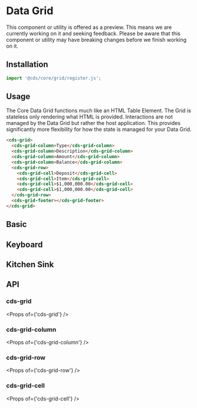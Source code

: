 
<Meta title="Data Grid (Preview)/Basic" />

# Data Grid

<cds-alert-group status="warning" cds-layout="m-b:lg">
  <cds-alert>
    This component or utility is offered as a preview. This means we are currently working on it and seeking feedback.
    Please be aware that this component or utility may have breaking changes before we finish working on it.
  </cds-alert>
</cds-alert-group>

## Installation

```typescript
import '@cds/core/grid/register.js';
```

## Usage

The Core Data Grid functions much like an HTML Table Element. The Grid is stateless only rendering what HTML is provided.
Interactions are not managed by the Data Grid but rather the host application. This provides significantly more flexibility
for how the state is managed for your Data Grid.

```html
<cds-grid>
  <cds-grid-column>Type</cds-grid-column>
  <cds-grid-column>Description</cds-grid-column>
  <cds-grid-column>Amount</cds-grid-column>
  <cds-grid-column>Balance</cds-grid-column>
  <cds-grid-row>
    <cds-grid-cell>Deposit</cds-grid-cell>
    <cds-grid-cell>Item</cds-grid-cell>
    <cds-grid-cell>$1,000,000.00</cds-grid-cell>
    <cds-grid-cell>$1,000,000.00</cds-grid-cell>
  </cds-grid-row>
  <cds-grid-footer></cds-grid-footer>
</cds-grid>
```

## Basic

<Story id="stories-grid--basic" />

## Keyboard

<Story id="stories-grid--keyboard" />

## Kitchen Sink

<Story id="stories-grid--kitchen-sink" />

## API

### cds-grid

<Props of={'cds-grid'} />

### cds-grid-column

<Props of={'cds-grid-column'} />

### cds-grid-row

<Props of={'cds-grid-row'} />

### cds-grid-cell

<Props of={'cds-grid-cell'} />
